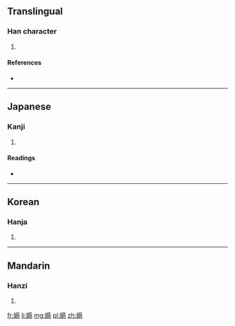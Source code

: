 ==Translingual==

===Han character===
{{Han char|rn=38|rad=女|as=14|sn=17|four=4443<sub>3</sub>|canj=女廿女心 (VTVP)|ids=⿰[[女]][[慈]]}}

# {{defn|Han|sort=女14}}

====References====
* {{Han ref|kx=0272.340|dkj=06816|dj=0541.010|hdz=21085.200|uh=5B28|ud=23336|bh=E959|bd=59737}}

----

==Japanese==

===Kanji===
{{ja-kanji|grade=|rs=女14}}

# {{defn|lang=ja|sort=女14}}

====Readings====
* {{ja-readings|on=[[し]] (shi), [[じ]] (ji)|kun=}}

----

==Korean==

===Hanja===
{{ko-hanja|hangeul=자|rv=ja|mr=cha}}

# {{defn|lang=ko|sort=女14}}

----

==Mandarin==

===Hanzi===
{{cmn-hanzi|pin=[[cí]] ([[ci2]])|wg=tz'u<sup>2</sup>}}

# {{defn|lang=cmn|sort=女14}}

[[fr:嬨]]
[[li:嬨]]
[[mg:嬨]]
[[pl:嬨]]
[[zh:嬨]]